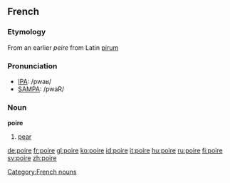 ==French==
===Etymology===
From an earlier ''peire'' from Latin [[pirum]]

===Pronunciation===
*[[w:IPA|IPA]]: /pwaʁ/
*[[w:SAMPA|SAMPA]]: /pwaR/

===Noun===
'''poire''' {{f}}

# [[pear]]

[[Category:French nouns]]

[[de:poire]]
[[fr:poire]]
[[gl:poire]]
[[ko:poire]]
[[id:poire]]
[[it:poire]]
[[hu:poire]]
[[ru:poire]]
[[fi:poire]]
[[sv:poire]]
[[zh:poire]]